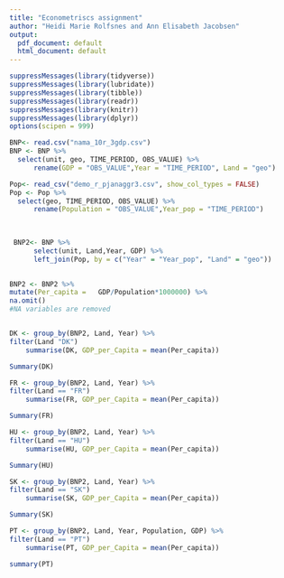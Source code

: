 ```yaml
---
title: "Econometriscs assignment"
author: "Heidi Marie Rolfsnes and Ann Elisabeth Jacobsen"
output:
  pdf_document: default
  html_document: default
---
```


```r
suppressMessages(library(tidyverse))
suppressMessages(library(lubridate))
suppressMessages(library(tibble))
suppressMessages(library(readr))
suppressMessages(library(knitr))
suppressMessages(library(dplyr))
options(scipen = 999)
```

```r
BNP<- read.csv("nama_10r_3gdp.csv")
BNP <- BNP %>% 
  select(unit, geo, TIME_PERIOD, OBS_VALUE) %>%
      rename(GDP = "OBS_VALUE",Year = "TIME_PERIOD", Land = "geo") 
```

```r
Pop<- read_csv("demo_r_pjanaggr3.csv", show_col_types = FALSE)
Pop <- Pop %>% 
  select(geo, TIME_PERIOD, OBS_VALUE) %>%
      rename(Population = "OBS_VALUE",Year_pop = "TIME_PERIOD") 
 
  
```

```r
 BNP2<- BNP %>%
      select(unit, Land,Year, GDP) %>%
      left_join(Pop, by = c("Year" = "Year_pop", "Land" = "geo"))
     
```

```r
BNP2 <- BNP2 %>%
mutate(Per_capita =   GDP/Population*1000000) %>%
na.omit()
#NA variables are removed
```

```r

```

```r
DK <- group_by(BNP2, Land, Year) %>%
filter(Land "DK")
	summarise(DK, GDP_per_Capita = mean(Per_capita))
```

```r
Summary(DK)
```

```r
FR <- group_by(BNP2, Land, Year) %>%
filter(Land == "FR")
	summarise(FR, GDP_per_Capita = mean(Per_capita))
```
```r
Summary(FR)
```

```r
HU <- group_by(BNP2, Land, Year) %>%
filter(Land == "HU")
	summarise(HU, GDP_per_Capita = mean(Per_capita))
```
```r
Summary(HU)
```

```r
SK <- group_by(BNP2, Land, Year) %>%
filter(Land == "SK")
	summarise(SK, GDP_per_Capita = mean(Per_capita))
```
```r
Summary(SK)
```

```r
PT <- group_by(BNP2, Land, Year, Population, GDP) %>%
filter(Land == "PT")
	summarise(PT, GDP_per_Capita = mean(Per_capita))
```

```r
summary(PT)
```




